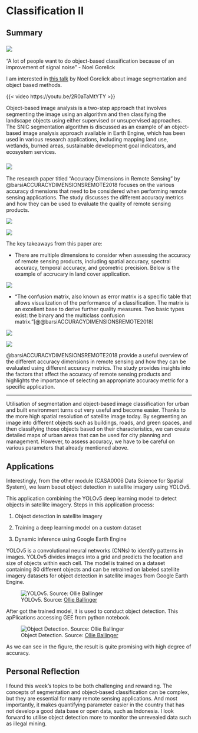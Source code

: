 # Classification II

## Summary

### ![](img/segmentationobia.PNG) {.unnumbered}

"A lot of people want to do object-based classification because of an improvement of signal noise" - Noel Gorelick

I am interested in [this talk](https://youtu.be/2R0aTaMtYTY) by Noel Gorelick about image segmentation and object based methods. 

{{< video https://youtu.be/2R0aTaMtYTY >}}

Object-based image analysis is a two-step approach that involves segmenting the image using an algorithm and then classifying the landscape objects using either supervised or unsupervised approaches. The SNIC segmentation algorithm is discussed as an example of an object-based image analysis approach available in Earth Engine, which has been used in various research applications, including mapping land use, wetlands, burned areas, sustainable development goal indicators, and ecosystem services.

### ![](img/accuracyassess.PNG) {.unnumbered}

The research paper titled "Accuracy Dimensions in Remote Sensing" by @barsiACCURACYDIMENSIONSREMOTE2018 focuses on the various accuracy dimensions that need to be considered when performing remote sensing applications. The study discusses the different accuracy metrics and how they can be used to evaluate the quality of remote sensing products.

![](img/dataquality.PNG)

![](img/accuracydim.PNG)

The key takeaways from this paper are:

- There are multiple dimensions to consider when assessing the accuracy of remote sensing products, including spatial accuracy, spectral accuracy, temporal accuracy, and geometric precision. Below is the example of accrucary in land cover application.

![](img/landcoveracc.PNG)

- "The confusion matrix, also known as error matrix is a specific table that allows visualization of the performance of a classification. The matrix is an excellent base to derive further quality measures. Two basic types exist: the binary and the multiclass confusion matrix."[@@barsiACCURACYDIMENSIONSREMOTE2018]

![](img/binaryconfusion.PNG)

![](img/multiclassconfusion.PNG)

@barsiACCURACYDIMENSIONSREMOTE2018 provide a useful overview of the different accuracy dimensions in remote sensing and how they can be evaluated using different accuracy metrics. The study provides insights into the factors that affect the accuracy of remote sensing products and highlights the importance of selecting an appropriate accuracy metric for a specific application.

---

Utilisation of segmentation and object-based image classification for urban and built environment turns out very useful and become easier. Thanks to the more high spatial resolution of satellite image today. By segmenting an image into different objects such as buildings, roads, and green spaces, and then classifying those objects based on their characteristics, we can create detailed maps of urban areas that can be used for city planning and management. However, to assess accuracy, we have to be careful on various parameters that already mentioned above.


## Applications

Interestingly, from the other module (CASA0006 Data Science for Spatial System), we learn baout object detection in satellite imagery using YOLOv5.

This application combining the YOLOv5 deep learning model to detect objects in satellite imagery. Steps in this application process:

1. Object detection in satellite imagery

2. Training a deep learning model on a custom dataset

3. Dynamic inference using Google Earth Engine

YOLOv5 is a convolutional neural networks (CNNs) to identify patterns in images. YOLOv5 divides images into a grid and predicts the location and size of objects within each cell. The model is trained on a dataset containing 80 different objects and can be retrained on labeled satellite imagery datasets for object detection in satellite images from Google Earth Engine. 

![YOLOv5. Source: [Ollie Ballinger](https://oballinger.github.io/RS4OSINT/images/yolo.jpg)](https://oballinger.github.io/RS4OSINT/images/yolo.jpg)

After got the trained model, it is used to conduct object detection. This apPlications accessing GEE from python notebook.

![Object Detection. Source: [Ollie Ballinger](https://oballinger.github.io/RS4OSINT/images/boneyard.jpg)](https://oballinger.github.io/RS4OSINT/images/boneyard.jpg)

As we can see in the figure, the result is quite promising with high degree of accuracy.

## Personal Reflection

I found this week's topics to be both challenging and rewarding. The concepts of segmentation and object-based classification can be complex, but they are essential for many remote sensing applications. And most importantly, it makes quantifying parameter easier in the country that has not develop a good data base or open data, such as Indonesia. I look forward to utilise object detection more to monitor the unrevealed data such as illegal mining.
